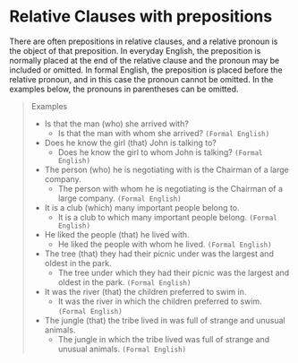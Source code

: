 # Relative Clauses with prepositions

There are often prepositions in relative clauses, and a relative pronoun is the object of that preposition. In everyday English, the preposition is normally placed at the end of the relative clause and the pronoun may be included or omitted. In formal English, the preposition is placed before the relative pronoun, and in this case the pronoun cannot be omitted. In the examples below, the pronouns in parentheses can be omitted.

> Examples
>
> - Is that the man (who) she arrived with?
>   - Is that the man with whom she arrived? `(Formal English)`
> - Does he know the girl (that) John is talking to?
>   - Does he know the girl to whom John is talking? `(Formal English)`
> - The person (who) he is negotiating with is the Chairman of a large company.
>   - The person with whom he is negotiating is the Chairman of a large company. `(Formal English)`
> - It is a club (which) many important people belong to.
>   - It is a club to which many important people belong. `(Formal English)`
> - He liked the people (that) he lived with.
>   - He liked the people with whom he lived. `(Formal English)`
> - The tree (that) they had their picnic under was the largest and oldest in the park.
>   - The tree under which they had their picnic was the largest and oldest in the park. `(Formal English)`
> - It was the river (that) the children preferred to swim in.
>   - It was the river in which the children preferred to swim. `(Formal English)`
> - The jungle (that) the tribe lived in was full of strange and unusual animals.
>   - The jungle in which the tribe lived was full of strange and unusual animals. `(Formal English)`
